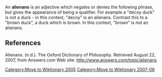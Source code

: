 [[Category:Move to Wiktionary 2005]]
[[Category:Move to Wiktionary 2007-08]]

<!-- Please see the talk page for some links with which an editor might flesh out this article to be more than just a dictionary definition -->

An '''alienans''' is an adjective which negates or denies the following phrase, but gives the appearance of being a qualifier. For example a "decoy duck" is not a duck - in this context, "decoy" is an alienans. Contrast this to a "brown duck", a duck which is brown. In this context, "brown" is ''not'' an alienans.

==References==
Alienans. (n.d.). The Oxford Dictionary of Philosophy. Retrieved August 22, 2007, from Answers.com Web site: http://www.answers.com/topic/alienans